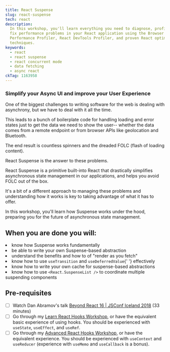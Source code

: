 ```yaml
---
title: React Suspense
slug: react-suspense
tech: react
description:
  In this workshop, you'll learn everything you need to diagnose, profile, and
  fix performance problems in your React application using the Browser
  Performance Profiler, React DevTools Profiler, and proven React optimization
  techniques.
keywords:
  - react
  - react suspense
  - react concurrent mode
  - data fetching
  - async react
ckTag: 1163958
---
```



### Simplify your Async UI and improve your User Experience

One of the biggest challenges to writing software for the web is dealing with
asynchrony, but we have to deal with it all the time.

This leads to a bunch of boilerplate code for handling loading and error states
just to get the data we need to show the user-- whether the data comes from a
remote endpoint or from browser APIs like geolocation and Bluetooth.

The end result is countless spinners and the dreaded FOLC (flash of loading
content).

React Suspense is the answer to these problems.

React Suspense is a primitive built-into React that drastically simplifies
asynchronous state management in our applications, and helps you avoid FOLC out
of the box.

It's a bit of a different approach to managing these problems and understanding
how it works is key to taking advantage of what it has to offer.

In this workshop, you'll learn how Suspense works under the hood, preparing you
for the future of asynchronous state management.

## When you are done you will:

<List>
  <Li check>know how Suspense works fundamentally</Li>
  <Li check>be able to write your own Suspense-based abstraction</Li>
  <Li check>understand the benefits and how to of "render as you fetch"</Li>
  <Li check>
    know how to use <code>useTransition</code> and <code>useDeferredValue</code>{' '}
    effectively
  </Li>
  <Li check>
    know how to write your own cache for suspense-based abstractions
  </Li>
  <Li>
    know how to use <code>&lt;React.SuspenseList /&gt;</code> to coordinate
    multiple suspending components
  </Li>
</List>

## Pre-requisites

- [ ] Watch Dan Abramov's talk
      [Beyond React 16 | JSConf Iceland 2018](https://www.youtube.com/watch?v=nLF0n9SACd4)
      (33 minutes)
- [ ] Go through my
      [Learn React Hooks Workshop](https://kentcdodds.com/workshops/hooks), or
      have the equivalent basic experience of using hooks. You should be
      experienced with `useState`, `useEffect`, and `useRef`.
- [ ] Go through my
      [Advanced React Hooks Workshop](https://kentcdodds.com/workshops/advanced-react-hooks),
      or have the equivalent experience. You should be experienced with
      `useContext` and `useReducer` (experience with `useMemo` and `useCallback`
      is a bonus).

